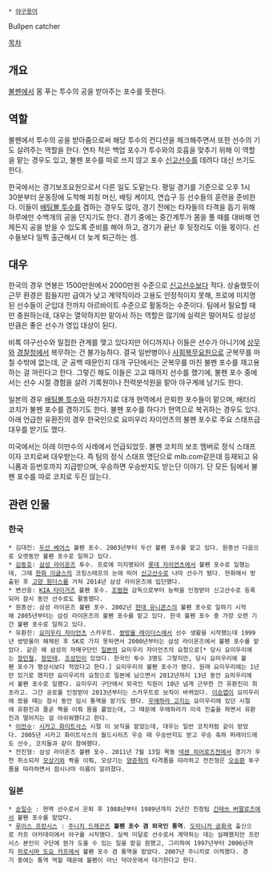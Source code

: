  * [[야구용어]]

Bullpen catcher

[[목차]]
== 개요 ==
[[불펜]]에서 몸 푸는 투수의 공을 받아주는 포수를 뜻한다.
== 역할 ==
불펜에서 투수의 공을 받아줌으로써 해당 투수의 컨디션을 체크해주면서 또한 선수의 기도 살려주는 역할을 한다. 연차 적은 백업 포수가 투수와의 호흡을 맞추기 위해 이 역할을 맡는 경우도 있고, 불펜 포수를 따로 쓰지 않고 포수 [[신고선수]]를 데려다 대신 쓰기도 한다.

한국에서는 경기보조요원으로서 다른 일도 도맡는다. 평일 경기를 기준으로 오후 1시 30분부터 운동장에 도착해 피칭 머신, 배팅 케이지, 연습구 등 선수들의 훈련을 준비한다. 이들이 [[배팅볼 투수]]를 겸하는 경우도 많아, 경기 전에는 타자들의 타격을 돕기 위해 하루에만 수백개의 공을 던지기도 한다. 경기 중에는 중간계투가 몸을 풀 때를 대비해 언제든지 공을 받을 수 있도록 준비를 해야 하고, 경기가 끝난 후 뒷정리도 이들 몫이다. 선수들보다 일찍 출근해서 더 늦게 퇴근하는 셈.
== 대우 ==
한국의 경우 연봉은 1500만원에서 2000만원 수준으로 [[신고선수]]보다 적다. 상술했듯이 근무 환경은 힘들지만 급여가 낮고 계약직이라 고용도 안정적이지 못해, 프로에 미지명된 선수들이 군입대 전까지 아르바이트 수준으로 활동하는 수준이다. 팀에서 필요할 때만 충원하는데, 대우는 열악하지만 맡아서 하는 역할은 많기에 실력은 떨어져도 성실성만큼은 좋은 선수가 영입 대상이 된다.

비록 야구선수와 밀접한 관계를 맺고 있다지만 어디까지나 이들은 선수가 아니기에 [[상무 피닉스 야구단|상무]]와 [[경찰 야구단|경찰청]]에서 복무하는 건 불가능하다. 결국 일반병이나 [[사회복무요원]]으로 군복무를 마칠 수밖에 없는데, 군 공백 때문인지 대개 구단에서는 군복무를 마친 불펜 포수를 재고용하는 걸 꺼린다고 한다. 그렇긴 해도 이들은 고교 때까지 선수를 했기에, 불펜 포수 중에서는 선수 시절 경험을 살려 기록원이나 전력분석원을 맡아 야구계에 남기도 한다.

일본의 경우 [[배팅볼 투수]]와 마찬가지로 대개 현역에서 은퇴한 포수들이 맡으며, 배터리코치가 불펜 포수를 겸하기도 한다. 불펜 포수를 하다가 현역으로 복귀하는 경우도 있다. 아래 언급한 유환진의 경우 한국인으로 요미우리 자이언츠의 불펜 포수로 주요 스태프급 대우를 받기도 했다.

미국에서는 아래 이만수의 사례에서 언급되었듯. 불펜 코치의 보조 멤버로 정식 스태프이자 코치로써 대우받는다. 즉 팀의 정식 스태프 명단으로 mlb.com같은데 등재되고 유니폼과 등번호까지 지급받으며, 우승하면 우승반지도 받는단 이야기. 단 모든 팀에서 불펜 포수를 따로 코치로 두진 않는다.
== 관련 인물 ==
=== 한국 ===
 * 김대진: [[두산 베어스]] 불펜 포수. 2003년부터 두산 불펜 포수를 맡고 있다. 원종선 다음으로 오랫동안 불펜 포수로 일하고 있다.
 * [[김동호]]: [[삼성 라이온즈]] 투수. 프로에 미지명되어 [[롯데 자이언츠]]에서 불펜 포수로 일했는데, 그때 [[한화 이글스]]의 코칭스태프의 눈에 띄어 [[신고선수]]로 나마 선수가 됐다. 한화에서 방출된 후 [[고양 원더스]]를 거쳐 2014년 삼성 라이온즈에 입단했다.
 * 변선웅: [[KIA 타이거즈]] 불펜 포수. [[조범현]] 감독으로부터 능력을 인정받아 신고선수로 등록되어 잠시 동안 선수로도 활동했다.
 * 원종선: 삼성 라이온즈 불펜 포수. 2002년 [[현대 유니콘스]]의 불펜 포수로 일하기 시작해 2005년부터는 삼성 라이온즈의 불펜 포수를 맡고 있다. 한국 불펜 포수 중 가장 오랜 기간 불펜 포수로 일하고 있다.
 * 유환진: [[요미우리 자이언츠]] 스카우트. [[쌍방울 레이더스]]에서 선수 생활을 시작했는데 1999년 쌍방울이 해체된 후 SK로 가지 못하면서 2000년부터는 삼성 라이온즈에서 불펜 포수를 맡았다. 같은 해 삼성의 자매구단인 [[일본]]의 요미우리 자이언츠의 요청으로[* 당시 요미우리에는 [[정민철]], [[정민태]], [[조성민]]이 있었다. 한국인 투수 3명도 그렇지만, 당시 요미우리에 불펜 포수가 평상시보다 적었다고 한다.] 요미우리의 불펜 포수가 됐다. 원래 요미우리에는 1년만 있기로 했지만 요미우리의 요청으로 일본에 남으면서 2012년까지 13년 동안 요미우리에서 불펜 포수로 일했다. 요미우리 구단에서 외국인 직원이 10년 넘게 근무한 건 유환진이 최초라고. 그간 공로를 인정받아 2013년부터는 스카우트로 보직이 바뀌었다. [[이승엽]]이 요미우리에 왔을 때는 잠시 동안 임시 통역을 맡기도 했다. [[우에하라 고지]]는 요미우리에 있던 시절에 유환진과 줄곧 짝을 이뤄 몸을 풀었는데, 그 때문에 우에하라가 미국 진출을 하면서 유환진과 떨어지는 걸 아쉬워했다고 한다.
 * [[이만수]]: [[시카고 화이트삭스]] 시절 이 보직을 맡았는데, 대우는 일반 코치처럼 같이 받았다. 2005년 시카고 화이트삭스의 월드시리즈 우승 때 우승반지도 받고 우승 축하 퍼레이드에도 선수, 코치들과 같이 참여했다.
 * 전진형: 삼성 라이온즈 불펜 포수. 2011년 7월 13일 목동 [[넥센 히어로즈]]전에서 경기가 우천 취소되자 [[모상기]]와 짝을 이뤄, 모상기는 [[양준혁]]의 타격폼을 따라하고 전진형은 [[오승환]] 투구폼을 따라하면서 잠시나마 이름이 알려졌다.

=== 일본 ===
 * [[송일수]] : 현역 선수로서 은퇴 후 1988년부터 1989년까지 2년간 친정팀 [[긴테쓰 버팔로즈]]에서 불펜 포수를 맡았다.
 * [http://ja.wikipedia.org/wiki/%E3%83%AB%E3%82%A4%E3%82%B9%E3%83%BB%E3%83%95%E3%83%A9%E3%83%B3%E3%82%B7%E3%82%B9 루이스 프란시스] : [[주니치 드래곤즈]] '''불펜 포수 겸 외국인 통역'''. [[도미니카 공화국]] 출신으로 카프 아카데미에서 야구를 시작했다. 실력 미달로 선수로서 계약하는 데는 실패했지만 프란시스 본인이 구단에 뭔가 도울 수 있는 일을 맡길 원했고, 그리하여 1997년부터 2006년까지 [[히로시마 도요 카프]]에서 불펜 포수 겸 통역을 맡았다. 2007년 주니치로 이적했다. 경기 중에는 통역 역할 때문에 불펜이 아닌 덕아웃에서 대기한다고 한다.
